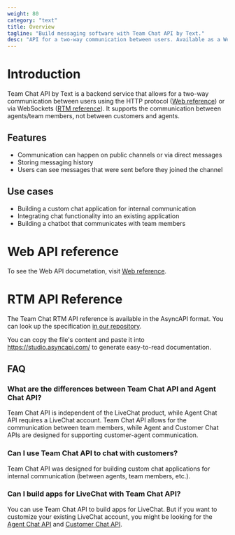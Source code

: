 ```yaml
---
weight: 80
category: "text"
title: Overview
tagline: "Build messaging software with Team Chat API by Text."
desc: "API for a two-way communication between users. Available as a Web API."
---
```


# Introduction

Team Chat API by Text is a backend service that allows for a two-way communication between users using the HTTP protocol ([Web reference](#web-reference)) or via WebSockets ([RTM reference](#rtm-reference)). It supports the communication between agents/team members, not between customers and agents.

## Features

- Communication can happen on public channels or via direct messages
- Storing messaging history
- Users can see messages that were sent before they joined the channel

## Use cases

- Building a custom chat application for internal communication
- Integrating chat functionality into an existing application
- Building a chatbot that communicates with team members

# Web API reference

To see the Web API documetation, visit [Web reference](/text/team-chat-api/web-reference/).

# RTM API Reference

The Team Chat RTM API reference is available in the AsyncAPI format. You can look up the specification <a href="https://github.com/livechat/livechat-public-docs/blob/master/src/configs/redoc/chat-api/spec-rtm.yml" target="_blank">in our repository</a>.

You can copy the file's content and paste it into https://studio.asyncapi.com/ to generate easy-to-read documentation.

## FAQ

### What are the differences between Team Chat API and Agent Chat API?

Team Chat API is independent of the LiveChat product, while Agent Chat API requires a LiveChat account. Team Chat API allows for the communication between team members, while Agent and Customer Chat APIs are designed for supporting customer-agent communication.

### Can I use Team Chat API to chat with customers?

Team Chat API was designed for building custom chat applications for internal communication (between agents, team members, etc.).

### Can I build apps for LiveChat with Team Chat API?

You can use Team Chat API to build apps for LiveChat. But if you want to customize your existing LiveChat account, you might be looking for the [Agent Chat API](https://developers.livechat.com/docs/messaging/agent-chat-api/) and [Customer Chat API](https://developers.livechat.com/docs/messaging/customer-chat-api/).
